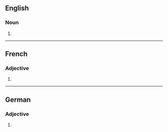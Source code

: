 ==English==

===Noun===
{{head|en|noun form}}

# {{plural of|en|invasive}}

----

==French==

===Adjective===
{{head|fr|adjective form}}

# {{feminine plural of|fr|invasif}}

----

==German==

===Adjective===
{{head|de|adjective form}}

# {{inflection of|de|invasiv||str//mix|nom//acc|n|s}}